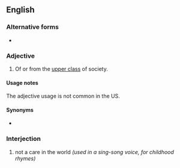 ==English==

===Alternative forms===
* {{l|en|lah di dah}}

===Adjective===
{{en-adj}}

# {{lb|en|British|pejorative}} Of or from the [[upper class]] of society.

====Usage notes====
The adjective usage is not common in the US.

====Synonyms====
* {{l|en|snooty}}

===Interjection===
{{en-interj}}

# {{lb|en|US}} not a care in the world ''(used in a sing-song voice, for childhood rhymes)''
